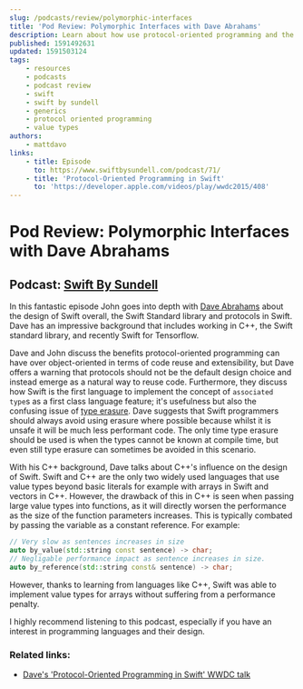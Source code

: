 ```yaml
---
slug: /podcasts/review/polymorphic-interfaces
title: 'Pod Review: Polymorphic Interfaces with Dave Abrahams'
description: Learn about how use protocol-oriented programming and the benefits and implementation considerations of value types.
published: 1591492631
updated: 1591503124
tags:
    - resources
    - podcasts
    - podcast review
    - swift
    - swift by sundell
    - generics
    - protocol oriented programming
    - value types
authors:
    - mattdavo
links:
    - title: Episode
      to: https://www.swiftbysundell.com/podcast/71/
    - title: 'Protocol-Oriented Programming in Swift'
      to: 'https://developer.apple.com/videos/play/wwdc2015/408'
---
```


# Pod Review: Polymorphic Interfaces with Dave Abrahams

## Podcast: [Swift By Sundell](https://www.swiftbysundell.com/podcast/71/)

In this fantastic episode John goes into depth with [Dave Abrahams](https://twitter.com/DaveAbrahams) about the design of Swift overall, the Swift Standard library and protocols in Swift. Dave has an impressive background that includes working in C++, the Swift standard library, and recently Swift for Tensorflow.

Dave and John discuss the benefits protocol-oriented programming can have over object-oriented in terms of code reuse and extensibility, but Dave offers a warning that protocols should not be the default design choice and instead emerge as a natural way to reuse code. Furthermore, they discuss how Swift is the first language to implement the concept of `associated type`s as a first class language feature; it's usefulness but also the confusing issue of [type erasure](https://www.swiftbysundell.com/articles/different-flavors-of-type-erasure-in-swift/). Dave suggests that Swift programmers should always avoid using erasure where possible because whilst it is unsafe it will be much less performant code. The only time type erasure should be used is when the types cannot be known at compile time, but even still type erasure can sometimes be avoided in this scenario.

With his C++ background, Dave talks about C++'s influence on the design of Swift. Swift and C++ are the only two widely used languages that use value types beyond basic literals for example with arrays in Swift and vectors in C++. However, the drawback of this in C++ is seen when passing large value types into functions, as it will directly worsen the performance as the size of the function parameters increases. This is typically combated by passing the variable as a constant reference. For example:

```cpp
// Very slow as sentences increases in size
auto by_value(std::string const sentence) -> char;
// Negligable performance impact as sentence increases in size.
auto by_reference(std::string const& sentence) -> char;
```

However, thanks to learning from languages like C++, Swift was able to implement value types for arrays without suffering from a performance penalty.

I highly recommend listening to this podcast, especially if you have an interest in programming languages and their design.

### Related links:

-   [Dave's 'Protocol-Oriented Programming in Swift' WWDC talk](https://developer.apple.com/videos/play/wwdc2015/408)
